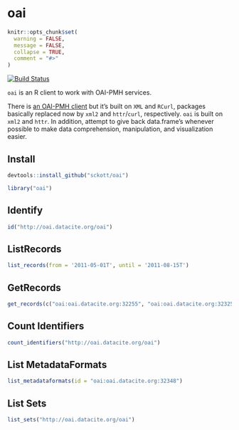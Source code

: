 oai
=======

```r
knitr::opts_chunk$set(
  warning = FALSE,
  message = FALSE,
  collapse = TRUE,
  comment = "#>"
)
```

[![Build Status](https://travis-ci.org/sckott/oai.svg?branch=master)](https://travis-ci.org/sckott/oai)

`oai` is an R client to work with OAI-PMH services.

There is [an OAI-PMH client][harv] but it's built on `XML` and `RCurl`, packages basically replaced now by `xml2` and `httr`/`curl`, respectively. `oai` is built on `xml2` and `httr`. In addition, attempt to give 
back data.frame's whenever possible to make data comprehension, manipulation, and visualization easier. 

## Install

```r
devtools::install_github("sckott/oai")
```

```r
library("oai")
```

## Identify

```r
id("http://oai.datacite.org/oai")
```

## ListRecords

```r
list_records(from = '2011-05-01T', until = '2011-08-15T')
```

## GetRecords

```r
get_records(c("oai:oai.datacite.org:32255", "oai:oai.datacite.org:32325"))
```

## Count Identifiers

```r
count_identifiers("http://oai.datacite.org/oai")
```

## List MetadataFormats

```r
list_metadataformats(id = "oai:oai.datacite.org:32348")
```

## List Sets

```r
list_sets("http://oai.datacite.org/oai")
```


[harv]: http://cran.rstudio.com/web/packages/OAIHarvester/
